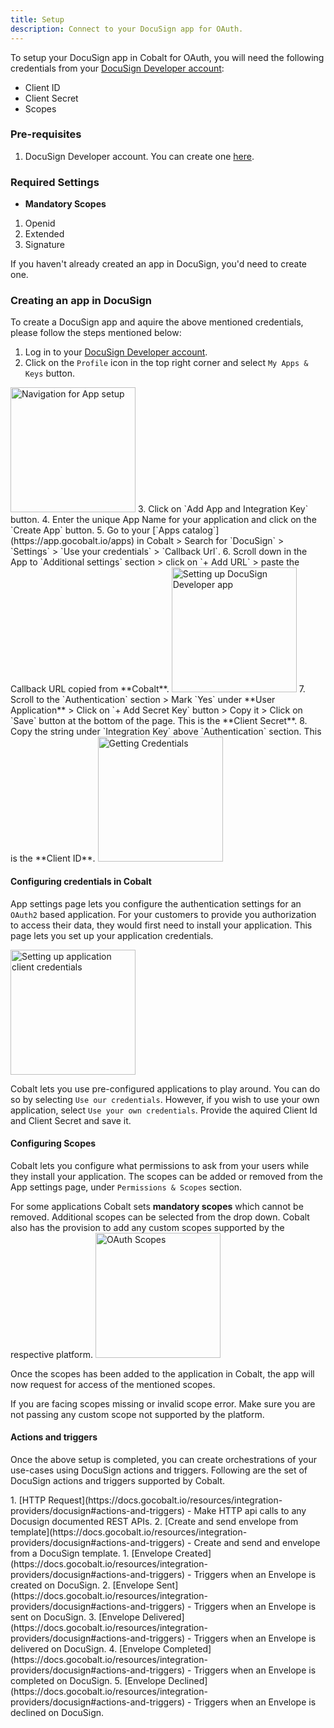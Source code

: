 ```yaml
---
title: Setup
description: Connect to your DocuSign app for OAuth.
---
```

To setup your DocuSign app in Cobalt for OAuth, you will need the following credentials from your [DocuSign Developer account](https://developers.docusign.com/):
- Client ID
- Client Secret
- Scopes

### Pre-requisites

1. DocuSign Developer account. You can create one [here](https://go.docusign.com/o/sandbox/?postActivateUrl=https://developers.docusign.com/).

### Required Settings

* **Mandatory Scopes** 
1. Openid
2. Extended
3. Signature

<Info>If you haven't already created an app in DocuSign, you'd need to create one.</Info>

### Creating an app in DocuSign

To create a DocuSign app and aquire the above mentioned credentials, please follow the steps mentioned below:

1. Log in to your [DocuSign Developer account](https://developers.docusign.com/).
2. Click on the `Profile` icon in the top right corner and select `My Apps & Keys` button.
<img height="200" src="/images/Docusign/Docusign_navigation.png" alt="Navigation for App setup"/>
3. Click on `Add App and Integration Key` button.
4. Enter the unique App Name for your application and click on the `Create App` button.
5. Go to your [`Apps catalog`](https://app.gocobalt.io/apps) in Cobalt > Search for `DocuSign` > `Settings` > `Use your credentials` > `Callback Url`.
6. Scroll down in the App to `Additional settings` section > click on `+ Add URL` > paste the Callback URL copied from **Cobalt**.

<img height="200" src="/images/Docusign/Docusign_config.png" alt="Setting up DocuSign Developer app"/>
7. Scroll to the `Authentication` section > Mark `Yes` under **User Application** > Click on `+ Add Secret Key` button > Copy it > Click on `Save` button at the bottom of the page. This is the **Client Secret**.
8. Copy the string under `Integration Key` above `Authentication` section. This is the **Client ID**.
<img height="200" src="/images/DocuSign/DocuSign_credentials.png" alt="Getting Credentials"/>

#### Configuring credentials in Cobalt
App settings page lets you configure the authentication settings for an `OAuth2` based application. For your customers to provide you authorization to access their data,
they would first need to install your application. This page lets you set up your application credentials.

<img height="200" src="/images/Docusign/Docusign_cobalt.png" alt="Setting up application client credentials"/>

Cobalt lets you use pre-configured applications to play around. You can do so by selecting `Use our credentials`. However, if you wish to use your own application,
select `Use your own credentials`. Provide the aquired Client Id and Client Secret and save it.

#### Configuring Scopes
Cobalt lets you configure what permissions to ask from your users while they install your application. The scopes can be added or removed from the App settings page, under `Permissions & Scopes`
section.

For some applications Cobalt sets **mandatory scopes** which cannot be removed. Additional scopes can be selected from the drop down. Cobalt also has the provision to add any 
custom scopes supported by the respective platform.
<img height="200" src="/images/Docusign/Docusign_scopes.png" alt="OAuth Scopes"/>

Once the scopes has been added to the application in Cobalt, the app will now request for access of the mentioned scopes.

<Warning>
If you are facing scopes missing or invalid scope error. Make sure you are not passing any custom scope not supported by the platform.
</Warning>

#### Actions and triggers
Once the above setup is completed, you can create orchestrations of your use-cases using DocuSign actions and triggers. Following are the set of DocuSign actions and triggers
supported by Cobalt.

<Tabs>
  <Tab title="Actions">
     1. [HTTP Request](https://docs.gocobalt.io/resources/integration-providers/docusign#actions-and-triggers) - Make HTTP api calls to any Docusign documented REST APIs.
     2. [Create and send envelope from template](https://docs.gocobalt.io/resources/integration-providers/docusign#actions-and-triggers) - Create and send and envelope from a DocuSign template.


  </Tab>
  <Tab title="Triggers">
         1. [Envelope Created](https://docs.gocobalt.io/resources/integration-providers/docusign#actions-and-triggers) - Triggers when an Envelope is created on DocuSign.
         2. [Envelope Sent](https://docs.gocobalt.io/resources/integration-providers/docusign#actions-and-triggers) - Triggers when an Envelope is sent on DocuSign.
         3. [Envelope Delivered](https://docs.gocobalt.io/resources/integration-providers/docusign#actions-and-triggers) - Triggers when an Envelope is delivered on DocuSign.
         4. [Envelope Completed](https://docs.gocobalt.io/resources/integration-providers/docusign#actions-and-triggers) - Triggers when an Envelope is completed on DocuSign.
         5. [Envelope Declined](https://docs.gocobalt.io/resources/integration-providers/docusign#actions-and-triggers) - Triggers when an Envelope is declined on DocuSign.
  </Tab>
</Tabs>